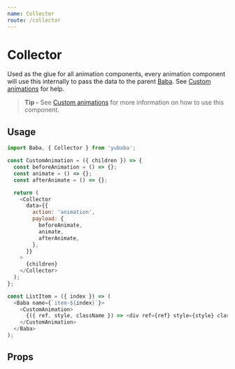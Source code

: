 ```yaml
---
name: Collector
route: /collector
---
```



# Collector

Used as the glue for all animation components,
every animation component will use this internally to pass the data to the parent [Baba](/baba).
See [Custom animations](/custom-animations) for help.

> **Tip -** See [Custom animations](/custom-animations) for more information on how to use this component.

## Usage

```js
import Baba, { Collector } from 'yubaba';

const CustomAnimation = ({ children }) => {
  const beforeAnimation = () => {};
  const animate = () => {};
  const afterAnimate = () => {};

  return (
    <Collector
      data={{
        action: 'animation',
        payload: {
          beforeAnimate,
          animate,
          afterAnimate,
        },
      }}
    >
      {children}
    </Collector>
  );
};

const ListItem = ({ index }) => (
  <Baba name={`item-${index}`}>
    <CustomAnimation>
      {({ ref, style, className }) => <div ref={ref} style={style} className={className} />}
    </CustomAnimation>
  </Baba>
);
```

## Props

<PropsTable of={Collector} />
